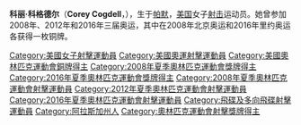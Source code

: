 {{BLP unsourced|time=2021-08-05T08:37:18+00:00}}
{{MedalTop}}
{{MedalSport  | 女子[[射擊|射擊]]}}
{{MedalCountry|{{USA}}}}
{{MedalBronze   | [[2008年夏季奧林匹克運動會|2008年北京]] | [[2008年夏季奧林匹克運動會射擊比賽|飛蝶多向]]}}
{{MedalBronze   | [[2016年夏季奧林匹克運動會|2016年里约热内卢]] | [[2016年夏季奧林匹克運動會射擊比賽|飛蝶多向]]}}
{{MedalBottom}}
'''科丽·科格德尔'''（'''Corey Cogdell'''，{{bd|1986年|9月2日}}），生于[[帕默_(阿拉斯加州)|帕默]]，[[美国|美国]]女子[[射击|射击]]运动员。她曾参加2008年、2012年和2016年三届奥运，其中在2008年北京奥运和2016年里约奥运各获得一枚铜牌。

{{US-sport-bio-stub}}

{{DEFAULTSORT:Cogdell, Corey}}

[[Category:美國女子射擊運動員|Category:美國女子射擊運動員]]
[[Category:美國奧運射擊運動員|Category:美國奧運射擊運動員]]
[[Category:美國奧林匹克運動會銅牌得主|Category:美國奧林匹克運動會銅牌得主]]
[[Category:2008年夏季奧林匹克運動會獎牌得主|Category:2008年夏季奧林匹克運動會獎牌得主]]
[[Category:2016年夏季奧林匹克運動會獎牌得主|Category:2016年夏季奧林匹克運動會獎牌得主]]
[[Category:2008年夏季奧林匹克運動會射擊運動員|Category:2008年夏季奧林匹克運動會射擊運動員]]
[[Category:2012年夏季奧林匹克運動會射擊運動員|Category:2012年夏季奧林匹克運動會射擊運動員]]
[[Category:2016年夏季奧林匹克運動會射擊運動員|Category:2016年夏季奧林匹克運動會射擊運動員]]
[[Category:飛碟及多向飛碟射擊運動員|Category:飛碟及多向飛碟射擊運動員]]
[[Category:阿拉斯加州人|Category:阿拉斯加州人]]
[[Category:奧林匹克運動會射擊獎牌得主|Category:奧林匹克運動會射擊獎牌得主]]